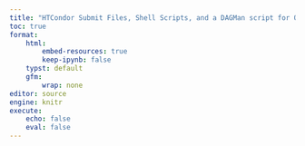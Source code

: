 ```yaml
---
title: "HTCondor Submit Files, Shell Scripts, and a DAGMan script for Oxford Nanopore Basecalling"
toc: true
format:
    html:
        embed-resources: true
        keep-ipynb: false
    typst: default
    gfm:
        wrap: none
editor: source
engine: knitr
execute:
    echo: false
    eval: false
---
```

